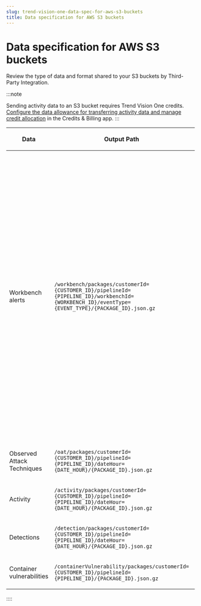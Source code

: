 ```yaml
---
slug: trend-vision-one-data-spec-for-aws-s3-buckets
title: Data specification for AWS S3 buckets
---
```

# Data specification for AWS S3 buckets

Review the type of data and format shared to your S3 buckets by Third-Party Integration.

:::note

Sending activity data to an S3 bucket requires Trend Vision One credits. [Configure the data allowance for transferring activity data and manage credit allocation](credit-req-for-apps-services.mdx) in the Credits & Billing app.
:::

<table>
<colgroup>
<col style="width: 20%" />
<col style="width: 40%" />
<col style="width: 40%" />
</colgroup>
<thead>
<tr>
<th><p>Data</p></th>
<th><p>Output Path</p></th>
<th><p>Notes</p></th>
</tr>
</thead>
<tbody>
<tr>
<td><p>Workbench alerts</p></td>
<td><p><code>/workbench/packages/customerId={CUSTOMER_ID}/pipelineId={PIPELINE_ID}/workbenchId={WORKBENCH_ID}/eventType={EVENT_TYPE}/{PACKAGE_ID}.json.gz</code></p></td>
<td><ul>
<li><p><code>CUSTOMER_ID</code>: Customer ID in UUID format</p></li>
<li><p><code>PIPELINE_ID</code>: Back-end pipeline ID in UUID format</p></li>
<li><p><code>WORKBENCH_ID</code>: Workbench ID given in the following format:</p>
<p><code>WB-{COMPANY_ID}-{DATE}-{SERIAL_NUMBER}</code></p>
<ul>
<li><p><code>COMPANY_ID</code>: A unique integer for each company</p></li>
<li><p><code>DATE</code>: UTC+0 in "yyyyMMDD" format</p></li>
<li><p>SERIAL_NUMBER</p>
<p>: Automatically generated number for each Workbench created</p></li>
</ul></li>
<li><p><code>EVENT_TYPE</code>: Action taken or performed on the Workbench:</p>
<ul>
<li><p><code>WORKBENCH_CREATED</code></p></li>
<li><p><code>WORKBENCH_UPDATED</code></p></li>
<li><p><code>WORKBENCH_FP_REMOVED</code></p></li>
</ul></li>
<li><p><code>PACKAGE_ID</code>: Package ID in UUID format</p></li>
</ul></td>
</tr>
<tr>
<td><p>Observed Attack Techniques</p></td>
<td><p><code>/oat/packages/customerId={CUSTOMER_ID}/pipelineId={PIPELINE_ID}/dateHour={DATE_HOUR}/{PACKAGE_ID}.json.gz</code></p></td>
<td rowspan="4"><ul>
<li><p><code>CUSTOMER_ID</code>: Customer ID in UUID format</p></li>
<li><p><code>PIPELINE_ID</code>: Back-end pipeline ID in UUID format</p></li>
<li><p><code>DATE_HOUR</code>: UTC+0 in "yyyyMMDDHH" format</p></li>
<li><p><code>PACKAGE_ID</code>: Package ID in UUID format</p></li>
</ul></td>
</tr>
<tr>
<td><p>Activity</p></td>
<td><p><code>/activity/packages/customerId={CUSTOMER_ID}/pipelineId={PIPELINE_ID}/dateHour={DATE_HOUR}/{PACKAGE_ID}.json.gz</code></p></td>
</tr>
<tr>
<td><p>Detections</p></td>
<td><p><code>/detection/packages/customerId={CUSTOMER_ID}/pipelineId={PIPELINE_ID}/dateHour={DATE_HOUR}/{PACKAGE_ID}.json.gz</code></p></td>
</tr>
<tr>
<td><p>Container vulnerabilities</p></td>
<td><p><code>/containerVulnerability/packages/customerId={CUSTOMER_ID}/pipelineId={PIPELINE_ID}/{PACKAGE_ID}.json.gz</code></p></td>
</tr>
</tbody>
</table>
::::
